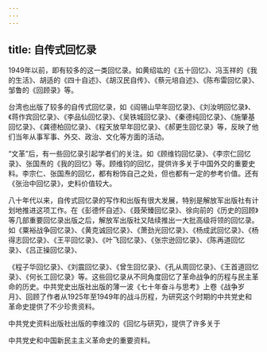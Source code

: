 ```yaml
---
---
---
```

title: 自传式回忆录
---



1949年以前，即有较多的这一类回忆录。如黄绍竑的《五十回忆》、冯玉祥的《我的生活》、胡适的《四十自述》、《胡汉民自传》、《蔡元培自述》、《陈布雷回忆录》、邹鲁的《回顾录》等。

台湾也出版了较多的自传式回忆录，如《阎锡山早年回忆录》、《刘汝明回忆录》、《蒋作宾回忆录》、《李品仙回忆录》、《吴铁城回忆录》、《秦德纯回忆录》、《施肇基回忆录》、《龚德柏回忆录》、《程天放早年回忆录》、《郝更生回忆录》等，反映了他们当年从事军事、外交、政治、文化等方面的活动。

“文革”后，有一些回忆录引起学者们的关注。如《顾维钧回忆录》、《李宗仁回忆录》、张国焘的《我的回忆》等。顾维钧的回忆，提供许多关于中国外交的重要史料。李宗仁、张国焘的回忆，都有粉饰自己之处，但也都有一定的参考价值。还有《张治中回忆录》，史料价值较大。

八十年代以来，自传式回忆录的写作和出版有很大发展，特别是解放军出版社有计划地推进这项工作。在《彭德怀自述》、《聂荣臻回忆录》、徐向前的《历史的回顾》等几部重要回忆录出版之后，解放军出版社又陆续推出一大批高级将领的回忆录。如《粟裕战争回忆录》、《黄克诚回忆录》、《萧劲光回忆录》、《杨成武回忆录》、《杨得志回忆录》、《王平回忆录》、《叶飞回忆录》、《张宗逊回忆录》、《陈再道回忆录》、《吕正操回忆录》、

《程子华回忆录》、《刘震回忆录》、《曾生回忆录》、《孔从周回忆录》、《王首道回忆录》、《何长工回忆录》等。这些回忆录从不同角度回忆了革命战争的历程与民主革命的历史。中共党史出版社出版的薄一波《七十年奋斗与思考》上卷《战争岁月》、回顾了作者从1925年至1949年的战斗历程，为研究这个时期的中共党史和革命史提供了不少珍贵资料。

中共党史资料出版社出版的李维汉的《回忆与研究》，提供了许多关于

中共党史和中国新民主主义革命史的重要资料。